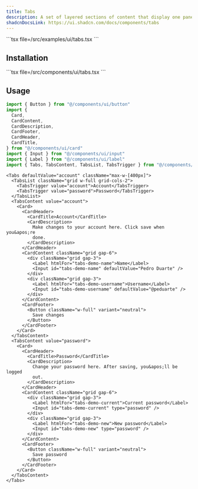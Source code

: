 ```yaml
---
title: Tabs
description: A set of layered sections of content that display one panel at a time.
shadcnDocsLink: https://ui.shadcn.com/docs/components/tabs
---
```


<ComponentPreview component="tabs">
  ```tsx file=<rootDir>/src/examples/ui/tabs.tsx
  ```
</ComponentPreview>

## Installation

<Installation component="tabs">
  ```tsx file=<rootDir>/src/components/ui/tabs.tsx
  ```
</Installation>

## Usage

```ts
import { Button } from "@/components/ui/button"
import {
  Card,
  CardContent,
  CardDescription,
  CardFooter,
  CardHeader,
  CardTitle,
} from "@/components/ui/card"
import { Input } from "@/components/ui/input"
import { Label } from "@/components/ui/label"
import { Tabs, TabsContent, TabsList, TabsTrigger } from "@/components/ui/tabs"
```

```tsx
<Tabs defaultValue="account" className="max-w-[400px]">
  <TabsList className="grid w-full grid-cols-2">
    <TabsTrigger value="account">Account</TabsTrigger>
    <TabsTrigger value="password">Password</TabsTrigger>
  </TabsList>
  <TabsContent value="account">
    <Card>
      <CardHeader>
        <CardTitle>Account</CardTitle>
        <CardDescription>
          Make changes to your account here. Click save when you&apos;re
          done.
        </CardDescription>
      </CardHeader>
      <CardContent className="grid gap-6">
        <div className="grid gap-3">
          <Label htmlFor="tabs-demo-name">Name</Label>
          <Input id="tabs-demo-name" defaultValue="Pedro Duarte" />
        </div>
        <div className="grid gap-3">
          <Label htmlFor="tabs-demo-username">Username</Label>
          <Input id="tabs-demo-username" defaultValue="@peduarte" />
        </div>
      </CardContent>
      <CardFooter>
        <Button className="w-full" variant="neutral">
          Save changes
        </Button>
      </CardFooter>
    </Card>
  </TabsContent>
  <TabsContent value="password">
    <Card>
      <CardHeader>
        <CardTitle>Password</CardTitle>
        <CardDescription>
          Change your password here. After saving, you&apos;ll be logged
          out.
        </CardDescription>
      </CardHeader>
      <CardContent className="grid gap-6">
        <div className="grid gap-3">
          <Label htmlFor="tabs-demo-current">Current password</Label>
          <Input id="tabs-demo-current" type="password" />
        </div>
        <div className="grid gap-3">
          <Label htmlFor="tabs-demo-new">New password</Label>
          <Input id="tabs-demo-new" type="password" />
        </div>
      </CardContent>
      <CardFooter>
        <Button className="w-full" variant="neutral">
          Save password
        </Button>
      </CardFooter>
    </Card>
  </TabsContent>
</Tabs>
```
